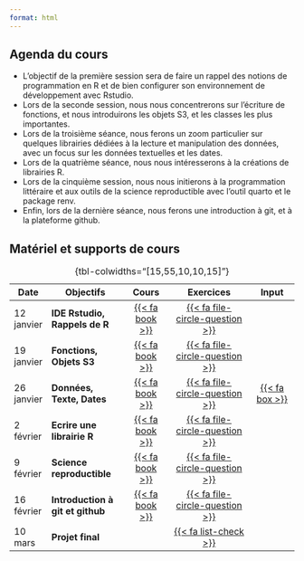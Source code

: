 ```yaml
---
format: html
---
```


## Agenda du cours

- L'objectif de la première session sera de faire un rappel des notions de programmation en R et de bien configurer son environnement de développement avec Rstudio.
- Lors de la seconde session, nous nous concentrerons sur l'écriture de fonctions, et nous introduirons les objets S3, et les classes les plus importantes. 
- Lors de la troisième séance, nous ferons un zoom particulier sur quelques librairies dédiées à la lecture et manipulation des données, avec un focus sur les données textuelles et les dates.
- Lors de la quatrième séance, nous nous intéresserons à la créations de librairies R.
- Lors de la cinquième session, nous nous initierons à la programmation littéraire et aux outils de la science reproductible avec l'outil quarto et le package renv.
- Enfin, lors de la dernière séance, nous ferons une introduction à git, et à la plateforme github.

## Matériel et supports de cours



| Date       | Objectifs                        | Cours               | Exercices                           | Input              |
|------------|----------------------------------|:-------------------:|:-----------------------------------:|:------------------:|
| 12 janvier | **IDE Rstudio, Rappels de R**    | [{{< fa book >}}](/slides/cours_1.html) | [{{< fa file-circle-question >}}](/exercises/sem_1.pdf) ||
| 19 janvier | **Fonctions, Objets S3**         | [{{< fa book >}}](/slides/cours_2.html) | [{{< fa file-circle-question >}}](/exercises/sem_2.pdf) ||
| 26 janvier | **Données, Texte, Dates**        | [{{< fa book >}}](/slides/cours_3.html) | [{{< fa file-circle-question >}}](/exercises/sem_3.pdf) | [{{< fa box >}}](/material/semaine_3/tp3.zip) |
| 2 février  | **Ecrire une librairie R**       | [{{< fa book >}}](/slides/cours_4.html) | [{{< fa file-circle-question >}}](/exercises/sem_4.pdf) ||
| 9 février  | **Science reproductible**        | [{{< fa book >}}](/slides/cours_5.html) | [{{< fa file-circle-question >}}](/exercises/sem_5.pdf) ||
| 16 février | **Introduction à git et github** | [{{< fa book >}}](/slides/cours_6.html) | [{{< fa file-circle-question >}}](/exercises/sem_6.pdf) ||
| 10 mars | **Projet final**                 |                     | [{{< fa list-check >}}](/dm/projet.pdf)           ||


: {tbl-colwidths="\[15,55,10,10,15\]"}
